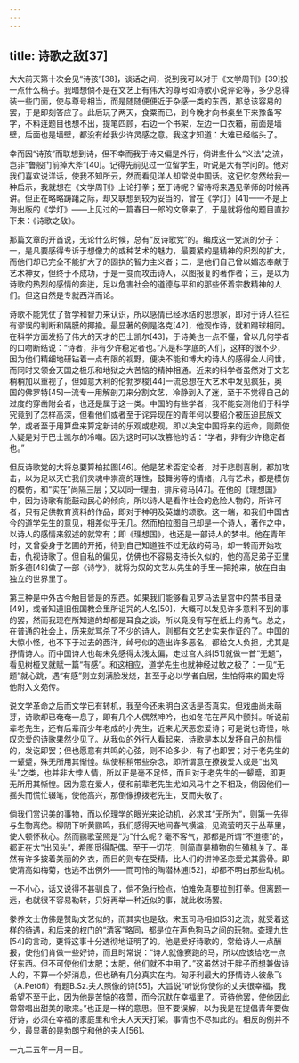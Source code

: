```yaml
---
---
---
```

title: 诗歌之敌[37]
---




大大前天第十次会见“诗孩”[38]，谈话之间，说到我可以对于《文学周刊》[39]投一点什么稿子。我暗想倘不是在文艺上有伟大的尊号如诗歌小说评论等，多少总得装一些门面，使与尊号相当，而是随随便便近于杂感一类的东西，那总该容易的罢，于是即刻答应了。此后玩了两天，食粟而已，到今晚才向书桌坐下来豫备写字，不料连题目也想不出，提笔四顾，右边一个书架，左边一口衣箱，前面是墙壁，后面也是墙壁，都没有给我少许灵感之意。我这才知道：大难已经临头了。

幸而因“诗孩”而联想到诗，但不幸而我于诗又偏是外行，倘讲些什么“义法”之流，岂非“鲁般门前掉大斧”[40]。记得先前见过一位留学生，听说是大有学问的。他对我们喜欢说洋话，使我不知所云，然而看见洋人却常说中国话。这记忆忽然给我一种启示，我就想在《文学周刊》上论打拳；至于诗呢？留待将来遇见拳师的时候再讲。但正在略略踌躇之际，却又联想到较为妥当的，曾在《学灯》[41]——不是上海出版的《学灯》——上见过的一篇春日一郎的文章来了，于是就将他的题目直抄下来：《诗歌之敌》。

那篇文章的开首说，无论什么时候，总有“反诗歌党”的。编成这一党派的分子：一，是凡要感得专诉于想像力的或种艺术的魅力，最要紧的是精神的炽烈的扩大，而他们却已完全不能扩大了的固执的智力主义者；二，是他们自己曾以媚态奉献于艺术神女，但终于不成功，于是一变而攻击诗人，以图报复的著作者；三，是以为诗歌的热烈的感情的奔迸，足以危害社会的道德与平和的那些怀着宗教精神的人们。但这自然是专就西洋而论。

诗歌不能凭仗了哲学和智力来认识，所以感情已经冰结的思想家，即对于诗人往往有谬误的判断和隔膜的揶揄。最显著的例是洛克[42]，他观作诗，就和踢球相同。在科学方面发扬了伟大的天才的巴士凯尔[43]，于诗美也一点不懂，曾以几何学者的口吻断结说：“诗者，非有少许稳定者也。”凡是科学底的人们，这样的很不少，因为他们精细地研钻着一点有限的视野，便决不能和博大的诗人的感得全人间世，而同时又领会天国之极乐和地狱之大苦恼的精神相通。近来的科学者虽然对于文艺稍稍加以重视了，但如意大利的伦勃罗梭[44]一流总想在大艺术中发见疯狂，奥国的佛罗特[45]一流专一用解剖刀来分割文艺，冷静到入了迷，至于不觉得自己的过度的穿凿附会者，也还是属于这一类。中国的有些学者，我不能妄测他们于科学究竟到了怎样高深，但看他们或者至于诧异现在的青年何以要绍介被压迫民族文学，或者至于用算盘来算定新诗的乐观或悲观，即以决定中国将来的运命，则颇使人疑是对于巴士凯尔的冷嘲。因为这时可以改篡他的话：“学者，非有少许稳定者也。”

但反诗歌党的大将总要算柏拉图[46]。他是艺术否定论者，对于悲剧喜剧，都加攻击，以为足以灭亡我们灵魂中崇高的理性，鼓舞劣等的情绪，凡有艺术，都是模仿的模仿，和“实在”尚隔三层；又以同一理由，排斥荷马[47]。在他的《理想国》中，因为诗歌有能鼓动民心的倾向，所以诗人是看作社会的危险人物的，所许可者，只有足供教育资料的作品，即对于神明及英雄的颂歌。这一端，和我们中国古今的道学先生的意见，相差似乎无几。然而柏拉图自己却是一个诗人，著作之中，以诗人的感情来叙述的就常有；即《理想国》，也还是一部诗人的梦书。他在青年时，又曾委身于艺圃的开拓，待到自己知道胜不过无敌的荷马，却一转而开始攻击，仇视诗歌了。但自私的偏见，仿佛也不容易支持长久似的，他的高足弟子亚里斯多德[48]做了一部《诗学》，就将为奴的文艺从先生的手里一把抢来，放在自由独立的世界里了。

第三种是中外古今触目皆是的东西。如果我们能够看见罗马法皇宫中的禁书目录[49]，或者知道旧俄国教会里所诅咒的人名[50]，大概可以发见许多意料不到的事的罢，然而我现在所知道的却都是耳食之谈，所以竟没有写在纸上的勇气。总之，在普通的社会上，历来就骂杀了不少的诗人，则都有文艺史实来作证的了。中国的大惊小怪，也不下于过去的西洋，绰号似的造出许多恶名，都给文人负担，尤其是抒情诗人。而中国诗人也每未免感得太浅太偏，走过宫人斜[51]就做一首“无题”，看见树桠叉就赋一篇“有感”。和这相应，道学先生也就神经过敏之极了：一见“无题”就心跳，遇“有感”则立刻满脸发烧，甚至于必以学者自居，生怕将来的国史将他附入文苑传。

说文学革命之后而文学已有转机，我至今还未明白这话是否真实。但戏曲尚未萌芽，诗歌却已奄奄一息了，即有几个人偶然呻吟，也如冬花在严风中颤抖。听说前辈老先生，还有后辈而少年老成的小先生，近来尤厌恶恋爱诗；可是说也奇怪，咏叹恋爱的诗歌果然少见了。从我似的外行人看起来，诗歌是本以发抒自己的热情的，发讫即罢；但也愿意有共鸣的心弦，则不论多少，有了也即罢；对于老先生的一颦蹙，殊无所用其惭惶。纵使稍稍带些杂念，即所谓意在撩拨爱人或是“出风头”之类，也并非大悖人情，所以正是毫不足怪，而且对于老先生的一颦蹙，即更无所用其惭惶。因为意在爱人，便和前辈老先生尤如风马牛之不相及，倘因他们一摇头而慌忙辍笔，使他高兴，那倒像撩拨老先生，反而失敬了。

倘我们赏识美的事物，而以伦理学的眼光来论动机，必求其“无所为”，则第一先得与生物离绝。柳阴下听黄鹂鸣，我们感得天地间春气横溢，见流萤明灭于丛草里，使人顿怀秋心。然而鹂歌萤照是“为”什么呢？毫不客气，那都是所谓“不道德”的，都正在大“出风头”，希图觅得配偶。至于一切花，则简直是植物的生殖机关了。虽然有许多披着美丽的外衣，而目的则专在受精，比人们的讲神圣恋爱尤其露骨。即使清高如梅菊，也逃不出例外——而可怜的陶潜林逋[52]，却都不明白那些动机。

一不小心，话又说得不甚驯良了，倘不急行检点，怕难免真要拉到打拳。但离题一远，也就很不容易勒转，只好再举一种近似的事，就此收场罢。

豢养文士仿佛是赞助文艺似的，而其实也是敌。宋玉司马相如[53]之流，就受着这样的待遇，和后来的权门的“清客”略同，都是位在声色狗马之间的玩物。查理九世[54]的言动，更将这事十分透彻地证明了的。他是爱好诗歌的，常给诗人一点酬报，使他们肯做一些好诗，而且时常说：“诗人就像赛跑的马，所以应该给吃一点好东西。但不可使他们太肥；太肥，他们就不中用了。”这虽然对于胖子而想兼做诗人的，不算一个好消息，但也确有几分真实在内。匈牙利最大的抒情诗人彼彖飞（A.Petöfi）有题B.Sz.夫人照像的诗[55]，大旨说“听说你使你的丈夫很幸福，我希望不至于此，因为他是苦恼的夜莺，而今沉默在幸福里了。苛待他罢，使他因此常常唱出甜美的歌来。”也正是一样的意思。但不要误解，以为我是在提倡青年要做好诗，必须在幸福的家庭里和令夫人天天打架。事情也不尽如此的。相反的例并不少，最显著的是勃朗宁和他的夫人[56]。

一九二五年一月一日。
